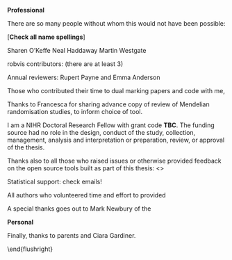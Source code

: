 __Professional__

<!-- TODO CHECK ALL NAME SPELLINGS -->

There are so many people without whom this would not have been possible:

[**Check all name spellings**]

Sharen O'Keffe
Neal Haddaway
Martin Westgate

robvis contributors: (there are at least 3)

Annual reviewers: Rupert Payne and Emma Anderson

Those who contributed their time to dual marking papers and code with me,

Thanks to Francesca for sharing advance copy of review of Mendelian randomisation studies, to inform choice of tool.

I am a NIHR Doctoral Research Fellow with grant code **TBC**. The funding source had no role in the design, conduct of the study, collection, management, analysis and interpretation or preparation, review, or approval of the thesis.

Thanks also to all those who raised issues or otherwise provided feedback on the open source tools built as part of this thesis:
<<github>>

Statistical support: check emails!

All authors who volunteered time and effort to provided

A special thanks goes out to Mark Newbury of the 

__Personal__

Finally, thanks to parents and Ciara Gardiner.



\begin{flushright}
Canynge Hall, Bristol \\\
1 December 2021
\end{flushright}
